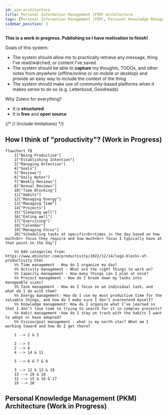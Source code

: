 ```yaml
---
id: pim-architecture
title: Personal Information Management (PIM) Architecture
tags: [Personal Information Management (PIM), Personal Knowledge Management (PKM)]
sidebar_position: 3
---
```



**This is a work in progress. Publishing so I have motivation to finish!**

Goals of this system:

- The system should allow me to practically retrieve any message, thing I've read/watched, or content I've saved.
- The system should be able to **capture** my thoughts, TODOs, and other notes from _anywhere_ (offline/online or on mobile or desktop) and provide an easy way to include the context of the thing
- The system should make use of community-based platforms when it makes sense to do so (e.g. Letterboxd, Goodreads)

Why Zotero for everything?

- It is **structured**
- It is **free** and **open source**

{/* // (Include limitations) */}

## How I think of "productivity"? (Work in Progress)

```mermaid
flowchart TB
	1["Being Productive"]
	2["Establishing Intention"]
	3["Managing Attention"]
	4["Goals"]
	5["Reviews"]
	6["Daily Notes"]
	7["Weekly Reviews"]
	8["Annual Reviews"]
	10["Time Blocking"]
	11["Habits"]
	12["Managing Energy"]
	13["Managing Time"]
	14["Projects"]
	15["Sleeping well"]
	16["Eating well"]
	17["Exercising"]
	18["Calendar"]
	19["Managing Focus"]
	20["Scheduling tasks at specific<br>times in the day based on how much<br> focus they require and how much<br> focus I typically have at that point in the day"]

	%% Add categories from: https://www.ebiester.com/productivity/2022/12/14/lego-blocks-of-productivity.html
	%% Time management - How do I organize my day?
	%% Activity management - What are the right things to work on?
	%% Capacity management - How many things can I plan at once?
	%% Project management - How do I break down my tasks into manageable sizes?
	%% Task management - How do I focus on an individual task, and what do I do with them?
	%% Energy management: How do I use my most productive time for the valuable things, and how do I make sure I don’t overextend myself?
	%% Knowledge management: How do I organize what I’ve learned so that I don’t lose time to trying to search for it in complex projects?
	%% Habit management -how do I stay on track with the habits I want to adopt or have adopted?
	%% Vision/goal management - what is my north star? What am I working toward and how do I get there?

	1 --> 2 & 3

	2 --> 5
	2 --> 4
	4 --> 14 & 11

	5 --> 6 & 7 & 8

	3 --> 12 & 13 & 19
	13 --> 10 & 18
	12 --> 15 & 16 & 17
	19 --> 20
```

## Personal Knowledge Management (PKM) Architecture (Work in Progress)
<Drawio content={pkmArchitecture} />
